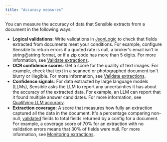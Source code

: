 ```yaml
---
title: "Accuracy measures"
---
```


You can measure the accuracy of data that Sensible extracts from a document in the following ways:

* **Logical validations**: Write validations in [JsonLogic](https://jsonlogic.com/) to check that fields extracted from documents meet your conditions. For example, configure Sensible to return errors if a quoted rate is null, a broker's email isn't in string@string format, or if a zip code has more than 5 digits. For more information, see [Validate extractions](https://sensible-87.mintlify.app/best-practices/validating-extractions).
* **OCR confidence scores**: Get a score for the quality of text images. For example, check that text in a scanned or photographed document isn't blurry or illegible. For more information, see [Validate extractions](https://sensible-87.mintlify.app/best-practices/validating-extractions).
* **Confidence signals**: For data extracted by large language models (LLMs), Sensible asks the LLM to report any uncertainties it has about the accuracy of the extracted data. For example, an LLM can report that it found multiple answer candidates. For more information, see [Qualifying LLM accuracy](https://sensible-87.mintlify.app/best-practices/qualifying-llm-accuracy).
* **Extraction coverage:** A score that measures how fully an extraction captured all the data in the document. It's a percentage comparing non-null, [validated](https://sensible-87.mintlify.app/best-practices/validating-extractions) fields to total fields returned by a config for a document. For example, a coverage score of 70% for an extraction with no validation errors means that 30% of fields were null. For more information, see [Monitoring extractions](https://sensible-87.mintlify.app/best-practices/monitoring-extractions).